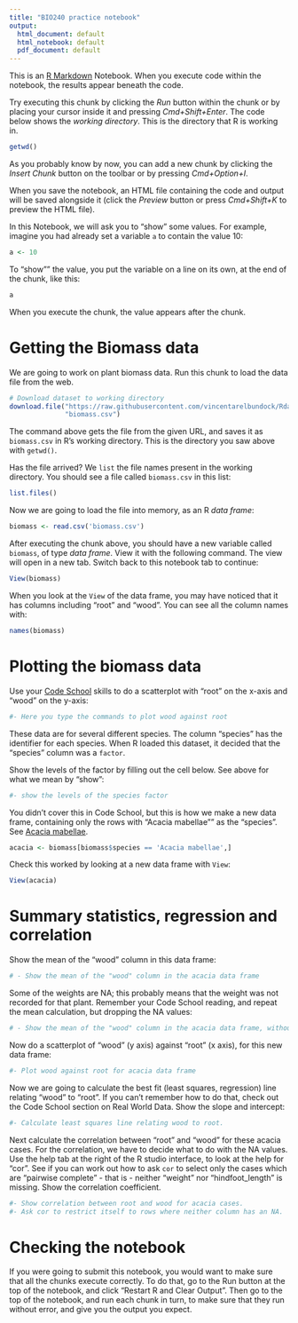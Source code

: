 ```yaml
---
title: "BIO240 practice notebook"
output:
  html_document: default
  html_notebook: default
  pdf_document: default
---
```


This is an [R Markdown](http://rmarkdown.rstudio.com) Notebook. When you execute code within the notebook, the results appear beneath the code.

Try executing this chunk by clicking the *Run* button within the chunk or by placing your cursor inside it and pressing *Cmd+Shift+Enter*.   The code below shows the *working directory*.  This is the directory that R is working in.

```r
getwd()
```

As you probably know by now, you can add a new chunk by clicking the *Insert Chunk* button on the toolbar or by pressing *Cmd+Option+I*.

When you save the notebook, an HTML file containing the code and output will be saved alongside it (click the *Preview* button or press *Cmd+Shift+K* to preview the HTML file).

In this Notebook, we will ask you to "show" some values.  For example, imagine you had already set a variable `a` to contain the value 10:

```r
a <- 10
```

To "show"" the value, you put the variable on a line on its own, at the end of the chunk, like this:

```r
a
```

When you execute the chunk, the value appears after the chunk.

# Getting the Biomass data

We are going to work on plant biomass data.  Run this chunk to load the data file from the web.

```r
# Download dataset to working directory
download.file("https://raw.githubusercontent.com/vincentarelbundock/Rdatasets/master/csv/DAAG/biomass.csv",
              "biomass.csv")
```

The command above gets the file from the given URL, and saves it as `biomass.csv` in R's working directory.  This is the directory you saw above with `getwd()`.

Has the file arrived?  We `list` the file names present in the working directory. You should see a file called `biomass.csv` in this list:

```r
list.files()
```

Now we are going to load the file into memory, as an R *data frame*:

```r
biomass <- read.csv('biomass.csv')
```

After executing the chunk above, you should have a new variable called `biomass`, of type *data frame*. View it with the following command.  The view will open in a new tab.  Switch back to this notebook tab to continue:

```r
View(biomass)
```

When you look at the `View` of the data frame, you may have noticed that it has columns including "root" and "wood". You can see all the column names with:

```r
names(biomass)
```

# Plotting the biomass data

Use your [Code School](http://tryr.codeschool.com) skills to do a scatterplot with "root" on the x-axis and "wood" on the y-axis:

```r
#- Here you type the commands to plot wood against root

```

These data are for several different species.  The column "species" has the identifier for each species.  When R loaded this dataset, it decided that the "species" column was a `factor`.

Show the levels of the factor by filling out the cell below.  See above for what we mean by "show":

```r
#- show the levels of the species factor

```

You didn't cover this in Code School, but this is how we make a new data frame, containing only the rows with "Acacia mabellae"" as the "species".  See [Acacia mabellae](http://plantnet.rbgsyd.nsw.gov.au/cgi-bin/NSWfl.pl?page=nswfl&lvl=sp&name=Acacia~mabellae).

```r
acacia <- biomass[biomass$species == 'Acacia mabellae',]
```

Check this worked by looking at a new data frame with `View`:

```r
View(acacia)
```

# Summary statistics, regression and correlation

Show the mean of the "wood" column in this data frame:

```r
# - Show the mean of the "wood" column in the acacia data frame

```


Some of the weights are NA; this probably means that the weight was not recorded for that plant. Remember your Code School reading, and repeat the mean calculation, but dropping the NA values:

```r
# - Show the mean of the "wood" column in the acacia data frame, without NAs

```

Now do a scatterplot of "wood" (y axis) against "root" (x axis), for this new data frame:

```r
#- Plot wood against root for acacia data frame

```

Now we are going to calculate the best fit (least squares, regression) line relating "wood" to "root".  If you can't remember how to do that, check out the Code School section on Real World Data.  Show the slope and intercept:

```r
#- Calculate least squares line relating wood to root.


```

Next calculate the correlation between "root" and "wood" for these acacia cases.  For the correlation, we have to decide what to do with the NA values.  Use the help tab at the right of the R studio interface, to look at the help for "cor".  See if you can work out how to ask `cor` to select only the cases which are "pairwise complete" - that is - neither "weight" nor "hindfoot_length" is missing. Show the correlation coefficient.

```r
#- Show correlation between root and wood for acacia cases.
#- Ask cor to restrict itself to rows where neither column has an NA.

```

# Checking the notebook

If you were going to submit this notebook, you would want to make sure that all the chunks execute correctly.  To do that, go to the Run button at the top of the notebook, and click "Restart R and Clear Output".  Then go to the top of the notebook, and run each chunk in turn, to make sure that they run without error, and give you the output you expect.
